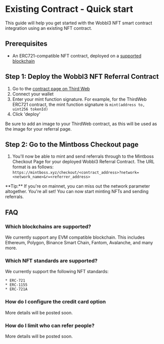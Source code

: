 
# Existing Contract - Quick start

This guide will help you get started with the Wobbl3 NFT smart contract integration using an existing NFT contract.

## Prerequisites

  * An ERC721-compatible NFT contract, deployed on a [supported blockchain](#which-blockchains-are-supported)

## Step 1: Deploy the Wobbl3 NFT Referral Contract

  1. Go to the [contract page on Third Web](https://thirdweb.com/)
  2. Connect your wallet
  3. Enter your mint function signature. For example, for the ThirdWeb ERC721 contract, the mint function signature is `mint(address to, uint256 tokenId)`
  4. Click 'deploy'

<Callout type="info" emoji="ℹ️">
  Be sure to add an image to your ThirdWeb contract, as this will be used as the image for your referral page.
</Callout>

## Step 2: Go to the Mintboss Checkout page

  1. You'll now be able to mint and send referrals through to the Mintboss Checkout Page for your deployed Wobbl3 Referral Contract. The URL format is as follows: `https://mintboss.xyz/checkout/<contract_address>?network=<network_name>&r=<referrer_address>`

<Callout type="info" emoji="ℹ️">
  **Tip:** If you're on mainnet, you can miss out the network parameter altogether.
</Callout>

<Callout emoji="✅">
  You're all set! You can now start minting NFTs and sending referrals.
</Callout>

## FAQ

### Which blockchains are supported?

We currently support any EVM compatible blockchain. This includes Ethereum, Polygon, Binance Smart Chain, Fantom, Avalanche, and many more.

### Which NFT standards are supported?

We currently support the following NFT standards:

    * ERC-721
    * ERC-1155
    * ERC-721A

### How do I configure the credit card option

More details will be posted soon.

### How do I limit who can refer people?

More details will be posted soon.